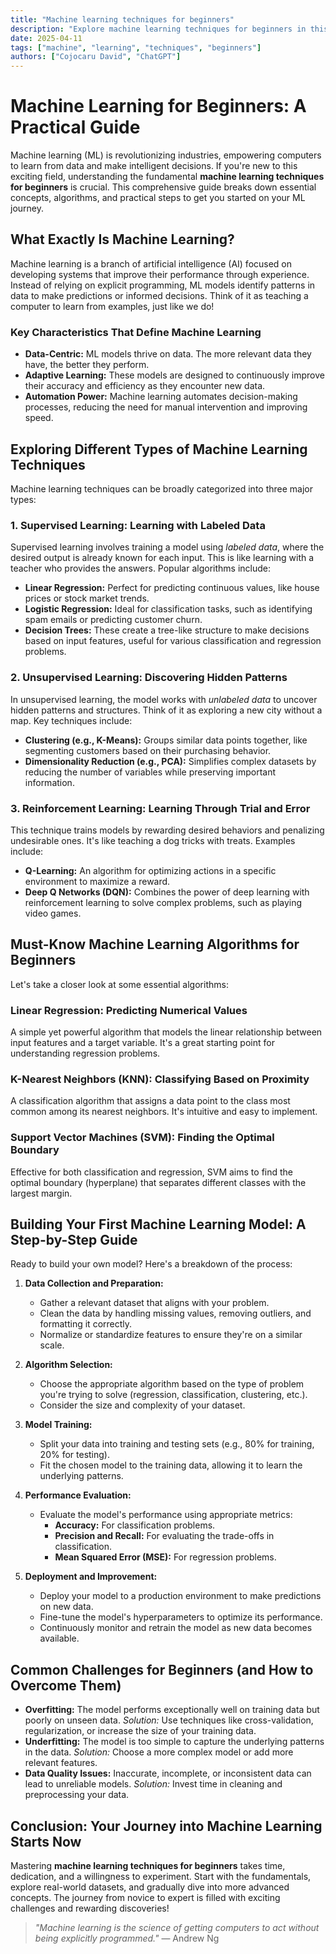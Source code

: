 ```yaml
---
title: "Machine learning techniques for beginners"
description: "Explore machine learning techniques for beginners in this detailed guide, offering insights, strategies, and practical tips to enhance your understanding and application of the topic."
date: 2025-04-11
tags: ["machine", "learning", "techniques", "beginners"]
authors: ["Cojocaru David", "ChatGPT"]
---
```


# Machine Learning for Beginners: A Practical Guide

Machine learning (ML) is revolutionizing industries, empowering computers to learn from data and make intelligent decisions. If you're new to this exciting field, understanding the fundamental **machine learning techniques for beginners** is crucial. This comprehensive guide breaks down essential concepts, algorithms, and practical steps to get you started on your ML journey.

## What Exactly Is Machine Learning?

Machine learning is a branch of artificial intelligence (AI) focused on developing systems that improve their performance through experience. Instead of relying on explicit programming, ML models identify patterns in data to make predictions or informed decisions. Think of it as teaching a computer to learn from examples, just like we do!

### Key Characteristics That Define Machine Learning

- **Data-Centric:** ML models thrive on data. The more relevant data they have, the better they perform.
- **Adaptive Learning:** These models are designed to continuously improve their accuracy and efficiency as they encounter new data.
- **Automation Power:** Machine learning automates decision-making processes, reducing the need for manual intervention and improving speed.

## Exploring Different Types of Machine Learning Techniques

Machine learning techniques can be broadly categorized into three major types:

### 1. Supervised Learning: Learning with Labeled Data

Supervised learning involves training a model using _labeled data_, where the desired output is already known for each input. This is like learning with a teacher who provides the answers. Popular algorithms include:

- **Linear Regression:** Perfect for predicting continuous values, like house prices or stock market trends.
- **Logistic Regression:** Ideal for classification tasks, such as identifying spam emails or predicting customer churn.
- **Decision Trees:** These create a tree-like structure to make decisions based on input features, useful for various classification and regression problems.

### 2. Unsupervised Learning: Discovering Hidden Patterns

In unsupervised learning, the model works with _unlabeled data_ to uncover hidden patterns and structures. Think of it as exploring a new city without a map. Key techniques include:

- **Clustering (e.g., K-Means):** Groups similar data points together, like segmenting customers based on their purchasing behavior.
- **Dimensionality Reduction (e.g., PCA):** Simplifies complex datasets by reducing the number of variables while preserving important information.

### 3. Reinforcement Learning: Learning Through Trial and Error

This technique trains models by rewarding desired behaviors and penalizing undesirable ones. It's like teaching a dog tricks with treats. Examples include:

- **Q-Learning:** An algorithm for optimizing actions in a specific environment to maximize a reward.
- **Deep Q Networks (DQN):** Combines the power of deep learning with reinforcement learning to solve complex problems, such as playing video games.

## Must-Know Machine Learning Algorithms for Beginners

Let's take a closer look at some essential algorithms:

### Linear Regression: Predicting Numerical Values

A simple yet powerful algorithm that models the linear relationship between input features and a target variable. It's a great starting point for understanding regression problems.

### K-Nearest Neighbors (KNN): Classifying Based on Proximity

A classification algorithm that assigns a data point to the class most common among its nearest neighbors. It's intuitive and easy to implement.

### Support Vector Machines (SVM): Finding the Optimal Boundary

Effective for both classification and regression, SVM aims to find the optimal boundary (hyperplane) that separates different classes with the largest margin.

## Building Your First Machine Learning Model: A Step-by-Step Guide

Ready to build your own model? Here's a breakdown of the process:

1.  **Data Collection and Preparation:**

    - Gather a relevant dataset that aligns with your problem.
    - Clean the data by handling missing values, removing outliers, and formatting it correctly.
    - Normalize or standardize features to ensure they're on a similar scale.

2.  **Algorithm Selection:**

    - Choose the appropriate algorithm based on the type of problem you're trying to solve (regression, classification, clustering, etc.).
    - Consider the size and complexity of your dataset.

3.  **Model Training:**

    - Split your data into training and testing sets (e.g., 80% for training, 20% for testing).
    - Fit the chosen model to the training data, allowing it to learn the underlying patterns.

4.  **Performance Evaluation:**

    - Evaluate the model's performance using appropriate metrics:
      - **Accuracy:** For classification problems.
      - **Precision and Recall:** For evaluating the trade-offs in classification.
      - **Mean Squared Error (MSE):** For regression problems.

5.  **Deployment and Improvement:**
    - Deploy your model to a production environment to make predictions on new data.
    - Fine-tune the model's hyperparameters to optimize its performance.
    - Continuously monitor and retrain the model as new data becomes available.

## Common Challenges for Beginners (and How to Overcome Them)

- **Overfitting:** The model performs exceptionally well on training data but poorly on unseen data. _Solution:_ Use techniques like cross-validation, regularization, or increase the size of your training data.
- **Underfitting:** The model is too simple to capture the underlying patterns in the data. _Solution:_ Choose a more complex model or add more relevant features.
- **Data Quality Issues:** Inaccurate, incomplete, or inconsistent data can lead to unreliable models. _Solution:_ Invest time in cleaning and preprocessing your data.

## Conclusion: Your Journey into Machine Learning Starts Now

Mastering **machine learning techniques for beginners** takes time, dedication, and a willingness to experiment. Start with the fundamentals, explore real-world datasets, and gradually dive into more advanced concepts. The journey from novice to expert is filled with exciting challenges and rewarding discoveries!

> _"Machine learning is the science of getting computers to act without being explicitly programmed."_ — Andrew Ng
